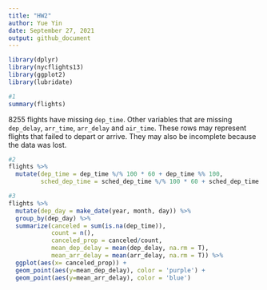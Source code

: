 ```yaml
---
title: "HW2"
author: Yue Yin
date: September 27, 2021
output: github_document
---
```


```r
library(dplyr)
library(nycflights13)
library(ggplot2)
library(lubridate)
```

```r
#1
summary(flights)
```

8255 flights have missing `dep_time`. Other variables that are missing `dep_delay`, `arr_time`, `arr_delay` and `air_time`. These rows may represent flights that failed to depart or arrive. They may also be incomplete because the data was lost.

```r
#2
flights %>% 
  mutate(dep_time = dep_time %/% 100 * 60 + dep_time %% 100,
         sched_dep_time = sched_dep_time %/% 100 * 60 + sched_dep_time %% 100)
```

```r
#3
flights %>% 
  mutate(dep_day = make_date(year, month, day)) %>% 
  group_by(dep_day) %>% 
  summarize(canceled = sum(is.na(dep_time)),
            count = n(),
            canceled_prop = canceled/count,
            mean_dep_delay = mean(dep_delay, na.rm = T),
            mean_arr_delay = mean(arr_delay, na.rm = T)) %>%
  ggplot(aes(x= canceled_prop)) + 
  geom_point(aes(y=mean_dep_delay), color = 'purple') +
  geom_point(aes(y=mean_arr_delay), color = 'blue')
```





